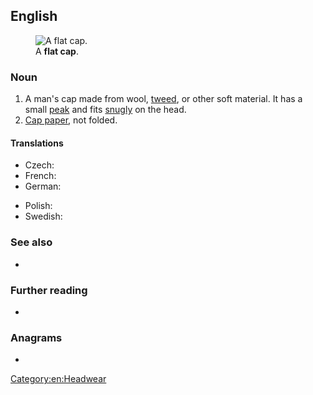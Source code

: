 {{also|flatcap}}
==English==
[[File:Flat-cap.jpg|thumb|right|A '''flat cap'''.]]

===Noun===
{{en-noun}}

# A man's cap made from wool, [[tweed]], or other soft material. It has a small [[peak]] and fits [[snugly]] on the head.
# [[cap paper|Cap paper]], not folded. <!--Webster 1913-->

====Translations====
{{trans-top|man's cap made from wool, tweed, or other soft material.}}
* Czech: {{t|cs|bekovka|f}}
* French: {{t+|fr|casquette|f}}
* German: {{t+|de|Schiebermütze|f}}
{{trans-mid}}
* Polish: {{t+|pl|kaszkiet|m}}
* Swedish: {{t+|sv|gubbkeps|c}}
{{trans-bottom}}

===See also===
* {{l|en|bunnet}}

===Further reading===
* {{pedia}}

===Anagrams===
* {{anagrams|en|a=aacflpt|cat flap|cat-flap|catflap}}

[[Category:en:Headwear]]